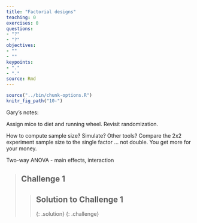 ```yaml
---
title: "Factorial designs"
teaching: 0
exercises: 0
questions:
- "?"
- "?"
objectives:
- ""
- ""
keypoints:
- "."
- "."
source: Rmd
---
```



```r
source("../bin/chunk-options.R")
knitr_fig_path("10-")
```

Gary's notes: 

Assign mice to diet and running wheel. Revisit randomization.

How to compute sample size?
Simulate? Other tools?
Compare the 2x2 experiment sample size to the single factor ...
not double. You get more for your money.

Two-way ANOVA - main effects, interaction

> ## Challenge 1
>
> > ## Solution to Challenge 1
> > 
> {: .solution}
{: .challenge}
